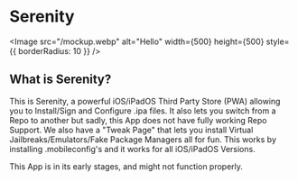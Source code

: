 
# Serenity

<Image src="/mockup.webp" alt="Hello" width={500} height={500} style={{ borderRadius: 10 }} />

## What is Serenity?

This is Serenity, a powerful iOS/iPadOS Third Party Store (PWA) allowing you to Install/Sign and Configure .ipa files. It also lets you switch from a Repo to another but sadly, this App does not have fully working Repo Support. We also have a "Tweak Page" that lets you install Virtual Jailbreaks/Emulators/Fake Package Managers all for fun. This works by installing .mobileconfig's and it works for all iOS/iPadOS Versions.

<Callout type="warning" emoji="⚠️">
  This App is in its early stages, and might not function properly.
</Callout>
